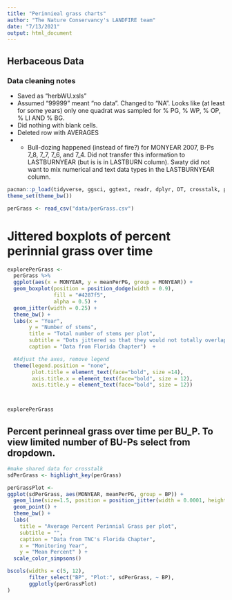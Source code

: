 ```yaml
---
title: "Perinnieal grass charts"
author: "The Nature Conservancy's LANDFIRE team"
date: "7/13/2021"
output: html_document
---
```



## Herbaceous Data

### Data cleaning notes

* Saved as "herbWU.xsls"
* Assumed "99999" meant "no data". Changed to "NA".  Looks like (at least for some years) only one quadrat was sampled for % PG, % WP, % OP, % LI AND % BG.
* Did nothing with blank cells.
* Deleted row with AVERAGES
* * Bull-dozing happened (instead of fire?) for MONYEAR 2007, B-Ps 7_8, 7_7, 7_6, and 7_4.  Did not transfer this information to LASTBURNYEAR (but is is in LASTBURN column). Swaty did not want to mix numerical and text data types in the LASTBURNYEAR column.


```r
pacman::p_load(tidyverse, ggsci, ggtext, readr, dplyr, DT, crosstalk, plotly, ggforce)
theme_set(theme_bw())
```

```r
perGrass <- read_csv("data/perGrass.csv")

```


# Jittered boxplots of percent perinnial grass over time

```r
explorePerGrass <-
  perGrass %>%
  ggplot(aes(x = MONYEAR, y = meanPerPG, group = MONYEAR)) +
  geom_boxplot(position = position_dodge(width = 0.9),
               fill = "#4287f5",
               alpha = 0.5) +
  geom_jitter(width = 0.25) +
  theme_bw() +
  labs(x = "Year",
       y = "Number of stems",
       title = "Total number of stems per plot",
       subtitle = "Dots jittered so that they would not totally overlap",
       caption = "Data from Florida Chapter")  +

  #Adjust the axes, remove legend
  theme(legend.position = "none",
        plot.title = element_text(face="bold", size =14),
        axis.title.x = element_text(face="bold", size = 12),
        axis.title.y = element_text(face="bold", size = 12))



explorePerGrass
```






## Percent perinneal grass over time per BU_P.  To view limited number of BU-Ps select from dropdown. 

```r
#make shared data for crosstalk
sdPerGrass <- highlight_key(perGrass)

```



```r
perGrassPlot <-  
ggplot(sdPerGrass, aes(MONYEAR, meanPerPG, group = BP)) +
  geom_line(size=1.5, position = position_jitter(width = 0.0001, height = 1.0)) +
  geom_point() +
  theme_bw() +
  labs(
    title = "Average Percent Perinnial Grass per plot",
    subtitle = "",
    caption = "Data from TNC's Florida Chapter",
    x = "Monitoring Year",
    y = "Mean Percent" ) +
  scale_color_simpsons()

bscols(widths = c(5, 12),
       filter_select("BP", "Plot:", sdPerGrass, ~ BP),
       ggplotly(perGrassPlot)
)

```
